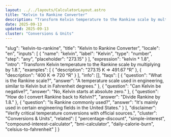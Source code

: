 ```yaml
---
layout: ../../layouts/CalculatorLayout.astro
title: "Kelvin to Rankine Converter"
description: "Transform Kelvin temperature to the Rankine scale by multiplying by 1.8."
date: 2025-09-13
updated: 2025-09-13
cluster: "Conversions & Units"
---
```


  "slug": "kelvin-to-rankine",
  "title": "Kelvin to Rankine Converter",
  "locale": "en",
  "inputs": [
    {
      "name": "kelvin",
      "label": "Kelvin",
      "type": "number",
      "step": "any",
      "placeholder": "273.15"
    }
  ],
  "expression": "kelvin * 1.8",
  "intro": "Transform Kelvin temperature to the Rankine scale by multiplying by 1.8.",
  "examples": [
    {
      "description": "273.15 K ⇒ 491.67 °R"
    },
    {
      "description": "400 K ⇒ 720 °R"
    }
  ],
  "info": [],
  "faqs": [
    {
      "question": "What is the Rankine scale?",
      "answer": "A temperature scale used in engineering, similar to Kelvin but in Fahrenheit degrees."
    },
    {
      "question": "Can Kelvin be negative?",
      "answer": "No, Kelvin starts at absolute zero."
    },
    {
      "question": "How do I convert Rankine back to Kelvin?",
      "answer": "Divide Rankine by 1.8."
    },
    {
      "question": "Is Rankine commonly used?",
      "answer": "It's mainly used in certain engineering fields in the United States."
    }
  ],
  "disclaimer": "Verify critical temperature conversions with official sources.",
  "cluster": "Conversions & Units",
  "related": [
    "percentage-discount",
    "simple-interest",
    "compound-interest-calculator",
    "bmi-calculator",
    "daily-calorie-burn",
    "celsius-to-fahrenheit"
  ]
}

<Calculator schema={schema} />
